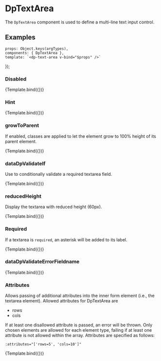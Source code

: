 
<Meta
  title="Components/TextArea"
  component={DpTextArea} />

# DpTextArea

The `DpTextArea` component is used to define a multi-line text input control.

## Examples

    props: Object.keys(argTypes),
    components: { DpTextArea },
    template: `<dp-text-area v-bind="$props" />`
});

### Disabled

<Canvas>
    <Story
        name="Disabled"
        args={{
            id: 'textAreaId',
            label: 'Enter some text',
            disabled: true
        }}>
        {Template.bind({})}
    </Story>
</Canvas>

### Hint

<Canvas>
    <Story
        name="Hint"
        args={{
            id: 'textAreaId',
            label: 'Enter some text',
            hint: 'A hint explaining what to enter in the textarea.'
        }}>
        {Template.bind({})}
    </Story>
</Canvas>

### growToParent

If enabled, classes are applied to let the element grow to 100% height of its parent element.

<Canvas>
    <Story
        name="growToParent"
        args={{
            id: 'textAreaId',
            label: 'Enter some text',
            growToParent: true
        }}>
        {Template.bind({})}
    </Story>
</Canvas>

### dataDpValidateIf

Use to conditionally validate a required textarea field.

<Canvas>
    <Story
        name="dataDpValidateIf"
        args={{
            id: 'textAreaId',
            label: 'Enter some text',
            dataDpValidateIf: true
        }}>
        {Template.bind({})}
    </Story>
</Canvas>

### reducedHeight

Display the textarea with reduced height (60px).

<Canvas>
    <Story
        name="reducedHeight"
        args={{
            id: 'textAreaId',
            label: 'Enter some text',
            reducedHeight: true
        }}>
        {Template.bind({})}
    </Story>
</Canvas>

### Required

If a textarea is `required`, an asterisk will be added to its label.

<Canvas>
    <Story
        name="Required"
        args={{
            id: 'textAreaId',
            label: 'Enter some text',
            required: true
        }}>
        {Template.bind({})}
    </Story>
</Canvas>

### dataDpValidateErrorFieldname

<Canvas>
    <Story
        name="dataDpValidateErrorFieldname"
        args={{
            id: 'textAreaId',
            label: 'Enter some text',
            dataDpValidateErrorFieldname: 'Error message here'
        }}>
        {Template.bind({})}
    </Story>
</Canvas>

### Attributes

Allows passing of additional attributes into the inner form element (i.e., the textarea element). Allowed attributes for DpTextArea are
- rows
- cols

If at least one disallowed attribute is passed, an error will be thrown.
Only chosen elements are allowed for each element type, failing if at least one attribute is not allowed within the array.
Attributes are specified as follows:

`:attributes="['rows=5', 'cols=10']"`

<Canvas>
    <Story
        name="Attributes"
        args={{
            id: 'textAreaId',
            label: 'Enter some text',
            attributes: ['rows=5', 'cols=10']
        }}>
        {Template.bind({})}
    </Story>
</Canvas>

